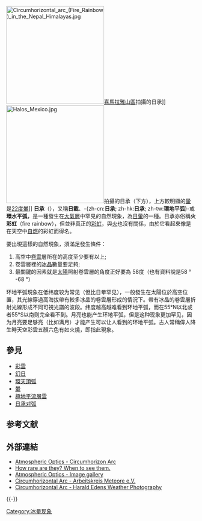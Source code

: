 {{noteTA
|T=zh-hans:环地平弧;zh-cn:环地平弧; zh-tw:日承;zh-hk:環地平弧
|1=zh-hans:环地平弧;zh-cn:环地平弧; zh-tw:日承;zh-hk:環地平弧 
}}
{{noreference|time=2011-2-15}}
[[File:Circumhorizontal_arc_(Fire_Rainbow)_in_the_Nepal_Himalayas.jpg|260px]][[喜馬拉雅山脈|喜馬拉雅山區]]拍攝的日承]]
[[File:Halos_Mexico.jpg|260px]]拍攝的日承（下方），上方較明顯的[[暈|暈]]是[[22度暈|22度暈]]]]
'''日承'''（{{lang-en|Circumhorizontal arc}}），又稱'''日載'''、-{zh-cn:'''日承'''; zh-hk:'''日承'''; zh-tw:'''環地平弧'''}-或'''環水平弧'''，是一種發生在[[大氣層|大氣層]]中罕見的自然現象，為[[日暈|日暈]]的一種。日承亦俗稱'''火彩虹'''（fire rainbow），但並非真正的[[彩虹|彩虹]]，與[[火|火]]也沒有關係，由於它看起來像是在天空中[[自燃|自燃]]的彩虹而得名。

要出現這樣的自然現象，須滿足發生條件：
#高空中[[卷雲|卷雲]]層所在的高度至少要有{{convert|20,000|ft|m}}以上;
#卷雲層裡的[[冰晶|冰晶]]數量要足夠;
#最關鍵的因素就是[[太陽|太陽]]照射卷雲層的角度正好要為 58度（也有資料說是58 ° -68 °）

环地平弧現象在低纬度较为常见（但比日晕罕见），一般發生在太陽位於高空位置，其光線穿過高海拔帶有較多冰晶的卷雲層形成的情況下。帶有冰晶的卷雲層折射光線形成不同可視光譜的波段。纬度越高越难看到环地平弧，而在55°N以北或者55°S以南则完全看不到。月亮也能产生环地平弧，但是这种现象更加罕见，因为月亮要足够亮（比如满月）才能产生可以让人看到的环地平弧。古人常稱偉人降生時天空彩雲五顏六色有如火燒，即指此現象。

==參見==
*[[彩雲|彩雲]]
*[[幻日|幻日]]
*[[環天頂弧|環天頂弧]]
*[[暈|暈]]
*[[極地平流層雲|極地平流層雲]]
*[[日承对弧|日承对弧]]

==参考文献==
{{Reflist}}

==外部連結==
{{Commonscat|Circumhorizontal arcs}}
*[http://www.atoptics.co.uk/halo/cha2.htm Atmospheric Optics - Circumhorizon Arc] {{WebCite|url=https://www.webcitation.org/66Eo4jGxT?url=http://www.atoptics.co.uk/halo/cha2.htm |date=20120317191000 |dateformat=iso }}
*[http://www.atoptics.co.uk/halo/chafreq.htm How rare are they?   When to see them.] {{Wayback|url=http://www.atoptics.co.uk/halo/chafreq.htm |date=20210228021213 }}
*[http://www.atoptics.co.uk/halo/chaim0.htm Atmospheric Optics - Image gallery] {{Wayback|url=http://www.atoptics.co.uk/halo/chaim0.htm |date=20210126043907 }}
*[http://www.meteoros.de/arten/ee23e.htm Circumhorizontal Arc - Arbeitskreis Meteore e.V.] {{WebCite|url=https://www.webcitation.org/66Eo4AVvK?url=http://www.meteoros.de/arten/ee23e.htm |date=20120317190952 |dateformat=iso }}
*[http://www.weatherscapes.com/album.php?cat=optics&subcat=circumhorizon_arc Circumhorizontal Arc - Harald Edens Weather Photography] {{Wayback|url=http://www.weatherscapes.com/album.php?cat=optics&subcat=circumhorizon_arc |date=20190815201504 }}

{{-}}

{{冰晕现象}}
{{主要天氣現象}}
{{光学}}

[[Category:冰晕现象|Category:冰晕现象]]